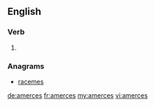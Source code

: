 ==English==

===Verb===
{{head|en|verb form}}

# {{en-third-person singular of|amerce}}

===Anagrams===
* [[racemes#English|racemes]]

[[de:amerces]]
[[fr:amerces]]
[[my:amerces]]
[[vi:amerces]]